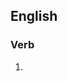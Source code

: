 {{also|greenlight|green light}}
==English==

===Verb===
{{en-verb|head=[[green]]-[[light]]|green-lights|green-lighting|green-lit|past2=green-lighted}}

# {{alternative spelling of|en|greenlight}}